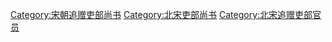 [[Category:宋朝追赠吏部尚书|Category:宋朝追赠吏部尚书]]
[[Category:北宋吏部尚书|Category:北宋吏部尚书]]
[[Category:北宋追赠吏部官员|Category:北宋追赠吏部官员]]